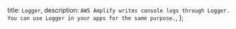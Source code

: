   title: `Logger`,
  description: `AWS Amplify writes console logs through Logger. You can use Logger in your apps for the same purpose.`,
};